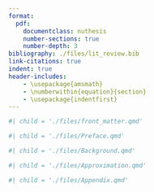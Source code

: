 ```yaml
---
format: 
  pdf:
    documentclass: nuthesis
    number-sections: true
    number-depth: 3
bibliography: ./files/lit_review.bib
link-citations: true  
indent: true
header-includes: 
    - \usepackage{amsmath}
    - \numberwithin{equation}{section}
    - \usepackage{indentfirst}
---
```


<!-- Front matter: title page, abstract, and table of contents -->

```r
#| child = './files/front_matter.qmd'
```

```r
#| child = './files/Preface.qmd'
```

```r
#| child = './files/Background.qmd'
```

```r
#| child = './files/Approximation.qmd'
```

\chapter*{References}

::: {#refs}
:::



```r
#| child = './files/Appendix.qmd'
```





